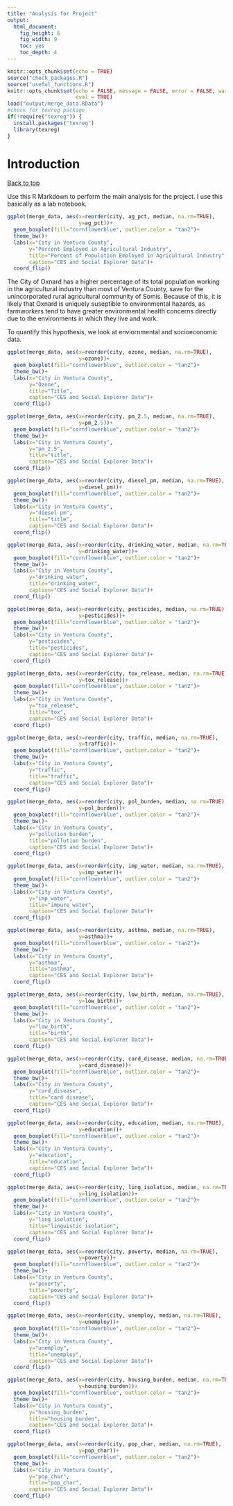```yaml
---
title: "Analysis for Project"
output: 
  html_document: 
    fig_height: 6
    fig_width: 9
    toc: yes
    toc_depth: 4
---
```



```r
knitr::opts_chunk$set(echo = TRUE)
source("check_packages.R")
source("useful_functions.R")
knitr::opts_chunk$set(echo = FALSE, message = FALSE, error = FALSE, warning = FALSE, 
                      eval = TRUE)
load("output/merge_data.RData")
#check for texreg package
if(!require("texreg")) {
  install.packages("texreg")
  library(texreg)
}
```


# Introduction
<a href="#top">Back to top</a>

Use this R Markdown to perform the main analysis for the project. I use this basically as a lab notebook. 
```r
ggplot(merge_data, aes(x=reorder(city, ag_pct, median, na.rm=TRUE),
                       y=ag_pct))+
  geom_boxplot(fill="cornflowerblue", outlier.color = "tan2")+
  theme_bw()+
  labs(x="City in Ventura County",
       y="Percent Employed in Agricultural Industry",
       title="Percent of Population Employed in Agricultural Industry",
       caption="CES and Social Explorer Data")+
  coord_flip()
```

The City of Oxnard has a higher percentage of its total population working in the agricultural industry than most of Ventura County, save for the unincorporated rural agricultural community of Somis. Because of this, it is likely that Oxnard is uniquely suseptible to environmental hazards, as farmworkers tend to have greater environmental health concerns directly due to the environments in which they live and work. 

To quantify this hypothesis, we look at enviornmental and socioeconomic data.


```r

ggplot(merge_data, aes(x=reorder(city, ozone, median, na.rm=TRUE),
                       y=ozone))+
  geom_boxplot(fill="cornflowerblue", outlier.color = "tan2")+
  theme_bw()+
  labs(x="City in Ventura County",
       y="Ozone",
       title="Title",
       caption="CES and Social Explorer Data")+
  coord_flip()
```


```r
ggplot(merge_data, aes(x=reorder(city, pm_2.5, median, na.rm=TRUE),
                       y=pm_2.5))+
  geom_boxplot(fill="cornflowerblue", outlier.color = "tan2")+
  theme_bw()+
  labs(x="City in Ventura County",
       y="pm_2.5",
       title="title",
       caption="CES and Social Explorer Data")+
  coord_flip()
```


```r
ggplot(merge_data, aes(x=reorder(city, diesel_pm, median, na.rm=TRUE),
                       y=diesel_pm))+
  geom_boxplot(fill="cornflowerblue", outlier.color = "tan2")+
  theme_bw()+
  labs(x="City in Ventura County",
       y="diesel pm",
       title="title",
       caption="CES and Social Explorer Data")+
  coord_flip()
```


```r
ggplot(merge_data, aes(x=reorder(city, drinking_water, median, na.rm=TRUE),
                       y=drinking_water))+
  geom_boxplot(fill="cornflowerblue", outlier.color = "tan2")+
  theme_bw()+
  labs(x="City in Ventura County",
       y="drinking_water",
       title="drinking_water",
       caption="CES and Social Explorer Data")+
  coord_flip()
```


```r
ggplot(merge_data, aes(x=reorder(city, pesticides, median, na.rm=TRUE),
                       y=pesticides))+
  geom_boxplot(fill="cornflowerblue", outlier.color = "tan2")+
  theme_bw()+
  labs(x="City in Ventura County",
       y="pesticides",
       title="pesticides",
       caption="CES and Social Explorer Data")+
  coord_flip()
```


```r
ggplot(merge_data, aes(x=reorder(city, tox_release, median, na.rm=TRUE),
                       y=tox_release))+
  geom_boxplot(fill="cornflowerblue", outlier.color = "tan2")+
  theme_bw()+
  labs(x="City in Ventura County",
       y="tox_release",
       title="tox",
       caption="CES and Social Explorer Data")+
  coord_flip()
```


```r
ggplot(merge_data, aes(x=reorder(city, traffic, median, na.rm=TRUE),
                       y=traffic))+
  geom_boxplot(fill="cornflowerblue", outlier.color = "tan2")+
  theme_bw()+
  labs(x="City in Ventura County",
       y="traffic",
       title="traffic",
       caption="CES and Social Explorer Data")+
  coord_flip()
```


```r
ggplot(merge_data, aes(x=reorder(city, pol_burden, median, na.rm=TRUE),
                       y=pol_burden))+
  geom_boxplot(fill="cornflowerblue", outlier.color = "tan2")+
  theme_bw()+
  labs(x="City in Ventura County",
       y="pollution burden",
       title="pollution burden",
       caption="CES and Social Explorer Data")+
  coord_flip()
```

```r
ggplot(merge_data, aes(x=reorder(city, imp_water, median, na.rm=TRUE),
                       y=imp_water))+
  geom_boxplot(fill="cornflowerblue", outlier.color = "tan2")+
  theme_bw()+
  labs(x="City in Ventura County",
       y="imp_water",
       title="impure water",
       caption="CES and Social Explorer Data")+
  coord_flip()
```


```r
ggplot(merge_data, aes(x=reorder(city, asthma, median, na.rm=TRUE),
                       y=asthma))+
  geom_boxplot(fill="cornflowerblue", outlier.color = "tan2")+
  theme_bw()+
  labs(x="City in Ventura County",
       y="asthma",
       title="asthma",
       caption="CES and Social Explorer Data")+
  coord_flip()
```


```r
ggplot(merge_data, aes(x=reorder(city, low_birth, median, na.rm=TRUE),
                       y=low_birth))+
  geom_boxplot(fill="cornflowerblue", outlier.color = "tan2")+
  theme_bw()+
  labs(x="City in Ventura County",
       y="low_birth",
       title="birth",
       caption="CES and Social Explorer Data")+
  coord_flip()
```

```r
ggplot(merge_data, aes(x=reorder(city, card_disease, median, na.rm=TRUE),
                       y=card_disease))+
  geom_boxplot(fill="cornflowerblue", outlier.color = "tan2")+
  theme_bw()+
  labs(x="City in Ventura County",
       y="card_disease",
       title="card disease",
       caption="CES and Social Explorer Data")+
  coord_flip()
```

```r
ggplot(merge_data, aes(x=reorder(city, education, median, na.rm=TRUE),
                       y=education))+
  geom_boxplot(fill="cornflowerblue", outlier.color = "tan2")+
  theme_bw()+
  labs(x="City in Ventura County",
       y="education",
       title="education",
       caption="CES and Social Explorer Data")+
  coord_flip()
```


```r
ggplot(merge_data, aes(x=reorder(city, ling_isolation, median, na.rm=TRUE),
                       y=ling_isolation))+
  geom_boxplot(fill="cornflowerblue", outlier.color = "tan2")+
  theme_bw()+
  labs(x="City in Ventura County",
       y="ling_isolation",
       title="linguistic isolation",
       caption="CES and Social Explorer Data")+
  coord_flip()
```


```r
ggplot(merge_data, aes(x=reorder(city, poverty, median, na.rm=TRUE),
                       y=poverty))+
  geom_boxplot(fill="cornflowerblue", outlier.color = "tan2")+
  theme_bw()+
  labs(x="City in Ventura County",
       y="poverty",
       title="poverty",
       caption="CES and Social Explorer Data")+
  coord_flip()
```



```r
ggplot(merge_data, aes(x=reorder(city, unemploy, median, na.rm=TRUE),
                       y=unemploy))+
  geom_boxplot(fill="cornflowerblue", outlier.color = "tan2")+
  theme_bw()+
  labs(x="City in Ventura County",
       y="unemploy",
       title="unemploy",
       caption="CES and Social Explorer Data")+
  coord_flip()
```

```r
ggplot(merge_data, aes(x=reorder(city, housing_burden, median, na.rm=TRUE),
                       y=housing_burden))+
  geom_boxplot(fill="cornflowerblue", outlier.color = "tan2")+
  theme_bw()+
  labs(x="City in Ventura County",
       y="housing_burden",
       title="housing burden",
       caption="CES and Social Explorer Data")+
  coord_flip()
```


```r
ggplot(merge_data, aes(x=reorder(city, pop_char, median, na.rm=TRUE),
                       y=pop_char))+
  geom_boxplot(fill="cornflowerblue", outlier.color = "tan2")+
  theme_bw()+
  labs(x="City in Ventura County",
       y="pop_char",
       title="pop_char",
       caption="CES and Social Explorer Data")+
  coord_flip()
```